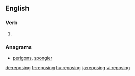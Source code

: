 ==English==

===Verb===
{{head|en}}

# {{present participle of|repose}}

===Anagrams===
* [[perigons#English|perigons]], [[spongier#English|spongier]]

[[de:reposing]]
[[fr:reposing]]
[[hu:reposing]]
[[ja:reposing]]
[[vi:reposing]]
